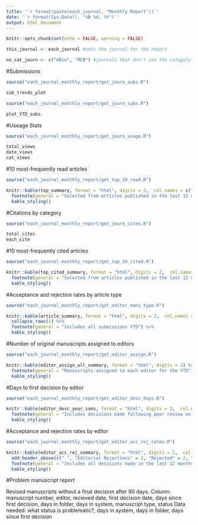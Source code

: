```yaml
---
title: '`r format(paste(each_journal, "Monthly Report"))`'
date: '`r format(Sys.Date(), "%B %d, %Y")`'
output: html_document
---
```


```r
knitr::opts_chunk$set(echo = FALSE, warning = FALSE)

this_journal <- each_journal #sets the journal for the report

no_cat_journ <- c("mBio", "MCB") #journals that don't use the category field
```

#Submissions
```r
source("each_journal_monthly_report/get_journ_subs.R")

sub_trends_plot
```

```r
source("each_journal_monthly_report/get_journ_subs.R")

plot_YTD_subs
```

#Useage Stats
```r
source("each_journal_monthly_report/get_journ_usage.R")

total_views
date_views
cat_views
```

#10 most-frequently read articles
```r
source("each_journal_monthly_report/get_top_10_read.R")

knitr::kable(top_summary, format = "html", digits = 2,  col.names = c("Editor", "DOI", "Publication Date", "Manuscript Type", "Category", "Total Reads")) %>%
  footnote(general = "Selected from articles published in the last 12 months, ranked on HighWire html & pdf views") %>% 
  kable_styling()
```

#Citations by category
```r
source("each_journal_monthly_report/get_journ_cites.R")

total_cites
each_cite
```

#10 most-frequently cited articles
```r
source("each_journal_monthly_report/get_top_10_cited.R")

knitr::kable(top_cited_summary, format = "html", digits = 2,  col.names = c("Editor", "DOI", "Publication Date", "Manuscript Type", "Category", "Total Cites")) %>%
  footnote(general = "Selected from articles published in the last 12 months") %>% 
  kable_styling()
```


#Acceptance and rejection rates by article type
```r
source("each_journal_monthly_report/get_editor_manu_type.R")

knitr::kable(article_summary, format = "html", digits = 2,  col.names = c("Manuscript Type", "Decision", "N", "%")) %>%  
  collapse_rows(1) %>% 
  footnote(general = "Includes all submissions YTD") %>% 
  kable_styling()
```


#Number of original manuscripts assigned to editors
```r
source("each_journal_monthly_report/get_editor_assign.R") 

knitr::kable(editor_assign_all_summary, format = "html", digits = 2) %>% 
  footnote(general = "Manuscripts assigned to each editor for the YTD") %>% 
  kable_styling()
```

#Days to first decision by editor
```r
source("each_journal_monthly_report/get_editor_desc_days.R") 

knitr::kable(editor_desc_year_sums, format = "html", digits = 2,  col.names = c("Editor", "N", "Average", "Median", "Minimum", "Maximum")) %>%
  footnote(general = "Includes decisions made following peer review on initial submissions in the last 12 months") %>% 
  kable_styling()
```


#Acceptance and rejection rates by editor
```r
source("each_journal_monthly_report/get_editor_acc_rej_rates.R") 

knitr::kable(editor_acc_rej_summary, format = "html", digits = 2,  col.names = c("Editor", "N", "%", "N", "%", "N", "%")) %>% 
  add_header_above(c(" ", "Editorial Rejections" = 2, "Rejected" = 2, "Accepted" = 2)) %>% 
  footnote(general = "Includes all decisions made in the last 12 months") %>% 
  kable_styling()
```


#Problem manuscript report

Revised manuscripts without a final decision after 90 days. 
Column: manuscript number, editor, recieved date, first decision date, days since first decision, days in folder, days in system, manuscript type, status
Data needed: what status is problematic?, days in system, days in folder, days since first decision

